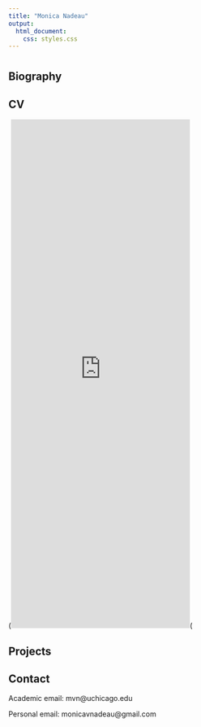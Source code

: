 ```yaml
---
title: "Monica Nadeau"
output: 
  html_document:
    css: styles.css
---
```

# {.tabset .tabset-fade .tabset-pills}

## Biography

## CV

<div>(<iframe src="https://monicavnadeau.github.io/monicavnadeau/CVNadeau.pdf" style="width: 70%; height:1000px; margin-left: auto;margin-left: auto;" frameborder="0">(</iframe>(</div>

## Projects

## Contact

Academic email: mvn@uchicago.edu

Personal email: monicavnadeau@gmail.com










